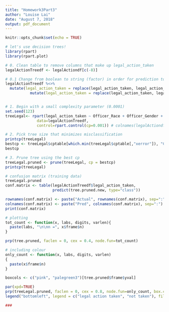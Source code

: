 ```yaml
---
title: "Homework3Part3"
author: "Louise Lai"
date: "August 7, 2018"
output: pdf_document
---
```


```r
knitr::opts_chunk$set(echo = TRUE)
```

```r
# let's use decision trees!
library(rpart)
library(rpart.plot)

# 0. Clean table to remove columns that make up legal_action_taken
legalActionTreedf <- legalActiondf[c(-8)]

# 0.1 Change from boolean to string (factor) in order for prediction to work
legalActionTreedf %<>% 
  mutate(legal_action_taken = replace(legal_action_taken, legal_action_taken==T, "Legal Action Taken")) %>% 
           mutate(legal_action_taken = replace(legal_action_taken, legal_action_taken==F, "Not Taken"))


# 1. Begin with a small complexity parameter (0.0001)
set.seed(123)
treeLegal<- rpart(legal_action_taken ~ Officer_Race + Officer_Gender + Driver_Race + Driver_Age + Driver_Gender + Reason_for_Stop + Was_a_Search_Conducted, 
              data=legalActionTreedf, 
              control=rpart.control(cp=0.001)) # colnames(legalActiondf)

# 2. Pick tree size that minimizes misclassification
printcp(treeLegal)
bestcp <- treeLegal$cptable[which.min(treeLegal$cptable[,"xerror"]), "CP"]
bestcp

# 3. Prune tree using the best cp
treeLegal.pruned <- prune(treeLegal, cp = bestcp)
printcp(treeLegal)

# confusion matrix (training data)
treeLegal.pruned
conf.matrix <- table(legalActionTreedf$legal_action_taken, 
                     predict(tree.pruned.new, type="class"))

rownames(conf.matrix) <- paste("Actual", rownames(conf.matrix), sep=":")
colnames(conf.matrix) <- paste("Pred", colnames(conf.matrix), sep=":")
print(conf.matrix)

# plotting
tot_count <- function(x, labs, digits, varlen){
  paste(labs, "\n\nn =", x$frame$n)
}

prp(tree.pruned, faclen = 0, cex = 0.4, node.fun=tot_count)

# including colour
only_count <- function(x, labs, digits, varlen)
{
  paste(x$frame$n)
}

boxcols <- c("pink", "palegreen3")[tree.pruned$frame$yval]

par(xpd=TRUE)
prp(treeLegal.pruned, faclen = 0, cex = 0.8, node.fun=only_count, box.col = boxcols)
legend("bottomleft", legend = c("legal action taken", "not taken"), fill = c("pink", "palegreen3"))

###


```

